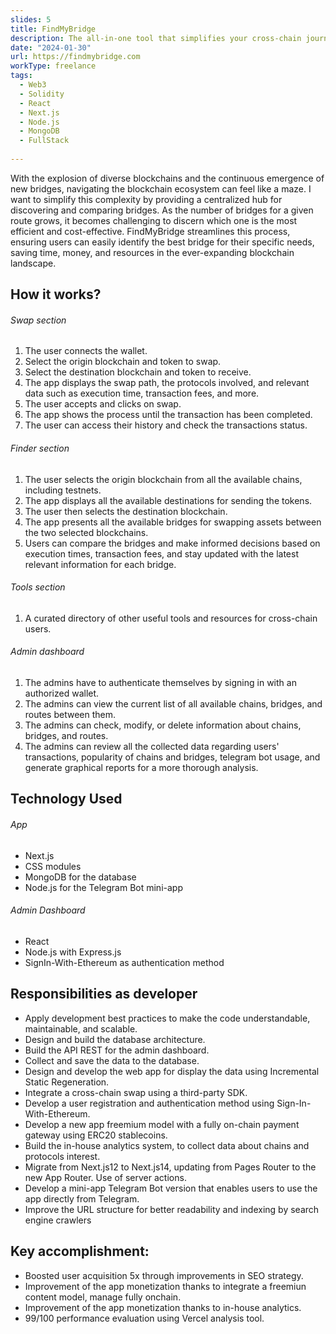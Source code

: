 ```yaml
---
slides: 5
title: FindMyBridge 
description: The all-in-one tool that simplifies your cross-chain journey. It boasts the most extensive directory of networks and blockchain bridges as a key feature, enabling users to search and compare bridges across different networks, providing key data for making informed decisions. Additionally, it offers an integrated cross-chain swap, a section with useful resources, and a Telegram Bot mini-app version.
date: "2024-01-30"
url: https://findmybridge.com
workType: freelance
tags:
  - Web3
  - Solidity
  - React
  - Next.js
  - Node.js
  - MongoDB
  - FullStack
  
---
```


With the explosion of diverse blockchains and the continuous emergence of new bridges, navigating the blockchain ecosystem can feel like a maze. I want to simplify this complexity by providing a centralized hub for discovering and comparing bridges.
As the number of bridges for a given route grows, it becomes challenging to discern which one is the most efficient and cost-effective. FindMyBridge streamlines this process, ensuring users can easily identify the best bridge for their specific needs, saving time, money, and resources in the ever-expanding blockchain landscape.

## How it works?

###### Swap section

1. The user connects the wallet.
2. Select the origin blockchain and token to swap.
3. Select the destination blockchain and token to receive.
4. The app displays the swap path, the protocols involved, and relevant data such as execution time, transaction fees, and more.
5. The user accepts and clicks on swap.
6. The app shows the process until the transaction has been completed.
7. The user can access their history and check the transactions status.

###### Finder section

1. The user selects the origin blockchain from all the available chains, including testnets.
2. The app displays all the available destinations for sending the tokens.
3. The user then selects the destination blockchain.
4. The app presents all the available bridges for swapping assets between the two selected blockchains.
5. Users can compare the bridges and make informed decisions based on execution times, transaction fees, and stay updated with the latest relevant information for each bridge.

###### Tools section

1. A curated directory of other useful tools and resources for cross-chain users.

###### Admin dashboard

1. The admins have to authenticate themselves by signing in with an authorized wallet.
2. The admins can view the current list of all available chains, bridges, and routes between them.
3. The admins can check, modify, or delete information about chains, bridges, and routes.
4. The admins can review all the collected data regarding users' transactions, popularity of chains and bridges, telegram bot usage, and generate graphical reports for a more thorough analysis.

## Technology Used

###### App

- Next.js
- CSS modules
- MongoDB for the database
- Node.js for the Telegram Bot mini-app

###### Admin Dashboard

- React
- Node.js with Express.js
- SignIn-With-Ethereum as authentication method

## Responsibilities as developer

- Apply development best practices to make the code understandable, maintainable, and scalable.
- Design and build the database architecture.
- Build the API REST for the admin dashboard.
- Collect and save the data to the database.
- Design and develop the web app for display the data using Incremental Static Regeneration.
- Integrate a cross-chain swap using a third-party SDK.
- Develop a user registration and authentication method using Sign-In-With-Ethereum.
- Develop a new app freemium model with a fully on-chain payment gateway using ERC20 stablecoins.
- Build the in-house analytics system, to collect data about chains and protocols interest.
- Migrate from Next.js12 to Next.js14, updating from Pages Router to the new App Router. Use of server actions.
- Develop a mini-app Telegram Bot version that enables users to use the app directly from Telegram.
- Improve the URL structure for better readability and indexing by search engine crawlers

## Key accomplishment:

- Boosted user acquisition 5x through improvements in SEO strategy.
- Improvement of the app monetization thanks to integrate a freemiun content model, manage fully onchain.
- Improvement of the app monetization thanks to in-house analytics.
- 99/100 performance evaluation using Vercel analysis tool.